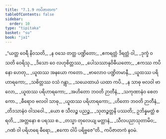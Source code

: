 ```yaml
---
title: "7.1.9 ကပိဇာတက"
tableOfContents: false
sidebar:
  order: 10
type: "tipitaka"
basket: "su"
book: "ja1"
---
```



<DynamicBreadcrumb />

<Division number="61" book="ja1">

<Paragraph number="1553" type="verses" book="ja1">
_“ယတ္ထ ဝေရီ နိဝသတိ,_  
_န ဝသေ တတ္ထ ပဏ္ဍိတော;_  
_ဧကရတ္တံ ဒိရတ္တံ ဝါ,_  
_ဒုက္ခံ ဝသတိ ဝေရိသု._  

</Paragraph>

</Division>
<Division number="62" book="ja1">

<Paragraph number="1554" type="verses" book="ja1">
_ဒိသော ဝေ လဟုစိတ္တဿ,_  
_ပေါသဿာနုဝိဓီယတော;_  
_ဧကဿ ကပိနော ဟေတု,_  
_ယူထဿ အနယော ကတော._  

</Paragraph>

</Division>
<Division number="63" book="ja1">

<Paragraph number="1555" type="verses" book="ja1">
_ဗာလောဝ ပဏ္ဍိတမာနီ,_  
_ယူထဿ ပရိဟာရကော;_  
_သစိတ္တဿ ဝသံ ဂန္တွာ,_  
_သယေထာယံ ယထာ ကပိ._  

</Paragraph>

</Division>
<Division number="64" book="ja1">

<Paragraph number="1556" type="verses" book="ja1">
_န သာဓု ဗလဝါ ဗာလော,_  
_ယူထဿ ပရိဟာရကော;_  
_အဟိတော ဘဝတိ ဉာတီနံ,_  
_သကုဏာနံဝ စေတကော._  

</Paragraph>

</Division>
<Division number="65" book="ja1">

<Paragraph number="1557" type="verses" book="ja1">
_ဓီရောဝ ဗလဝါ သာဓု,_  
_ယူထဿ ပရိဟာရကော;_  
_ဟိတော ဘဝတိ ဉာတီနံ,_  
_တိဒသာနံဝ ဝါသဝေါ._  

</Paragraph>

</Division>
<Division number="66" book="ja1">

<Paragraph number="1558" type="verses" book="ja1">
_ယော စ သီလဉ္စ ပညဉ္စ,_  
_သုတဉ္စတ္တနိ ပဿတိ;_  
ဥဘိန္နမတ္ထံ စရတိ,_  
_အတ္တနော စ ပရဿ စ._  

</Paragraph>

</Division>
<Division number="67" book="ja1">

<Paragraph number="1559" type="verses" book="ja1">
_တသ္မာ တုလေယျ မတ္တာနံ,_  
_သီလပညာသုတာမိဝ;_  
_ဂဏံ ဝါ ပရိဟရေ ဓီရော,_  
_ဧကော ဝါပိ ပရိဗ္ဗဇေ”တိ._  


</Paragraph>
</Division>

<Paragraph number="1560" type="center" book="ja1">
ကပိဇာတကံ နဝမံ.
</Paragraph>
